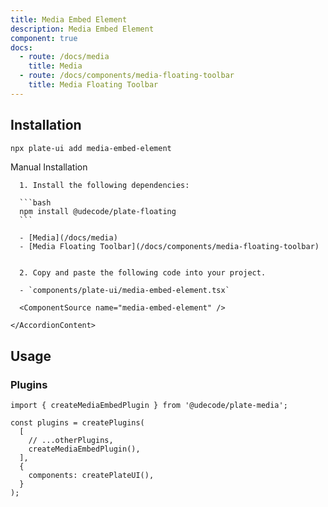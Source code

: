 ```yaml
---
title: Media Embed Element
description: Media Embed Element
component: true
docs:
  - route: /docs/media
    title: Media
  - route: /docs/components/media-floating-toolbar
    title: Media Floating Toolbar
---
```


<ComponentPreview name="playground-demo" id="media" />

## Installation

```bash
npx plate-ui add media-embed-element
```

<Accordion type="single" collapsible>
  <AccordionItem value="manual-installation">
    <AccordionTrigger>Manual Installation</AccordionTrigger>
    <AccordionContent>

      1. Install the following dependencies:

      ```bash
      npm install @udecode/plate-floating
      ```

      - [Media](/docs/media)
      - [Media Floating Toolbar](/docs/components/media-floating-toolbar)


      2. Copy and paste the following code into your project.

      - `components/plate-ui/media-embed-element.tsx`

      <ComponentSource name="media-embed-element" />

    </AccordionContent>

  </AccordionItem>
</Accordion>

## Usage

### Plugins

```tsx
import { createMediaEmbedPlugin } from '@udecode/plate-media';

const plugins = createPlugins(
  [
    // ...otherPlugins,
    createMediaEmbedPlugin(),
  ],
  {
    components: createPlateUI(),
  }
);
```
